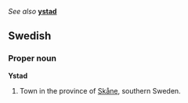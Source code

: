 ''See also'' '''[[ystad]]'''

==Swedish==
===Proper noun===
'''Ystad'''

#Town in the province of [[Skåne]], southern Sweden.